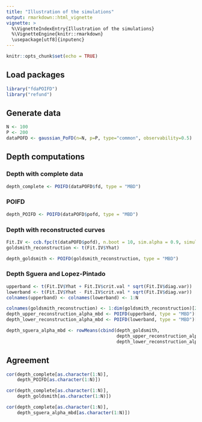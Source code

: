 ```yaml
---
title: "Illustration of the simulations"
output: rmarkdown::html_vignette
vignette: >
  %\VignetteIndexEntry{Illustration of the simulations}
  %\VignetteEngine{knitr::rmarkdown}
  \usepackage[utf8]{inputenc}
---
```


```r
knitr::opts_chunk$set(echo = TRUE)
```

## Load packages
```r
library("fdaPOIFD")
library("refund")
```

## Generate data

```r
N <- 100
P <- 200
dataPOFD <- gaussian_PoFD(n=N, p=P, type="common", observability=0.5)
```

## Depth computations

### Depth with complete data
```r
depth_complete <- POIFD(dataPOFD$fd, type = "MBD")
```

### POIFD 
```r
depth_POIFD <- POIFD(dataPOFD$pofd, type = "MBD")
```

### Depth with reconstructed curves

```r
Fit.IV <- ccb.fpc(t(dataPOFD$pofd), n.boot = 10, sim.alpha = 0.9, simul = TRUE)
goldsmith_reconstruction <- t(Fit.IV$Yhat)

depth_goldsmith <- POIFD(goldsmith_reconstruction, type = "MBD")
```

### Depth Sguera and Lopez-Pintado

```r
upperband <- t(Fit.IV$Yhat + Fit.IV$crit.val * sqrt(Fit.IV$diag.var))
lowerband <- t(Fit.IV$Yhat - Fit.IV$crit.val * sqrt(Fit.IV$diag.var))
colnames(upperband) <- colnames(lowerband) <- 1:N

colnames(goldsmith_reconstruction) <- 1:dim(goldsmith_reconstruction)[2]
depth_upper_reconstruction_alpha_mbd <- POIFD(upperband, type = "MBD")[colnames(upperband)]
depth_lower_reconstruction_alpha_mbd <- POIFD(lowerband, type = "MBD")[colnames(lowerband)]

depth_sguera_alpha_mbd <- rowMeans(cbind(depth_goldsmith,
                                         depth_upper_reconstruction_alpha_mbd,
                                         depth_lower_reconstruction_alpha_mbd))
```


## Agreement
```r
cor(depth_complete[as.character(1:N)],
    depth_POIFD[as.character(1:N)])

cor(depth_complete[as.character(1:N)],
    depth_goldsmith[as.character(1:N)])

cor(depth_complete[as.character(1:N)],
    depth_sguera_alpha_mbd[as.character(1:N)])
```
